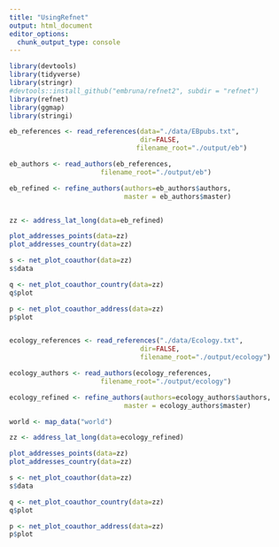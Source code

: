 ```yaml
---
title: "UsingRefnet"
output: html_document
editor_options: 
  chunk_output_type: console
---
```


```r
library(devtools)
library(tidyverse)
library(stringr)
#devtools::install_github("embruna/refnet2", subdir = "refnet")  
library(refnet)
library(ggmap)
library(stringi)
```

```r
eb_references <- read_references(data="./data/EBpubs.txt", 
                                 dir=FALSE, 
                                filename_root="./output/eb")

eb_authors <- read_authors(eb_references, 
                       filename_root="./output/eb")

eb_refined <- refine_authors(authors=eb_authors$authors,
                             master = eb_authors$master)


zz <- address_lat_long(data=eb_refined)

plot_addresses_points(data=zz)
plot_addresses_country(data=zz)

s <- net_plot_coauthor(data=zz)
s$data

q <- net_plot_coauthor_country(data=zz)
q$plot

p <- net_plot_coauthor_address(data=zz)
p$plot


ecology_references <- read_references("./data/Ecology.txt", 
                                 dir=FALSE, 
                                 filename_root="./output/ecology")

ecology_authors <- read_authors(ecology_references, 
                       filename_root="./output/ecology")

ecology_refined <- refine_authors(authors=ecology_authors$authors,
                             master = ecology_authors$master)

world <- map_data("world")

zz <- address_lat_long(data=ecology_refined)

plot_addresses_points(data=zz)
plot_addresses_country(data=zz)

s <- net_plot_coauthor(data=zz)
s$data

q <- net_plot_coauthor_country(data=zz)
q$plot

p <- net_plot_coauthor_address(data=zz)
p$plot

```